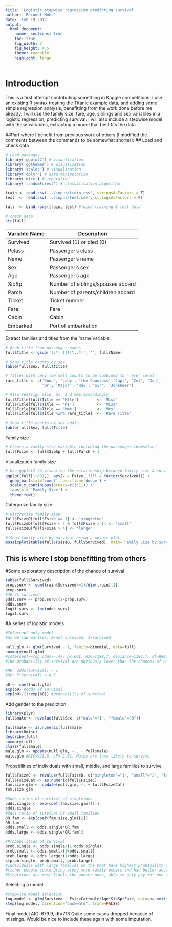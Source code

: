 ```yaml
---
title: 'Logistic stepwise regression predicting survival'
author: 'Reinout Moes'
date: 'Feb 19 2017'
output:
  html_document:
    number_sections: true
    toc: true
    fig_width: 7
    fig_height: 4.5
    theme: readable
    highlight: tango
---
```


# Introduction
This is a first attempt contributing something in Kaggle competitions. I use an existing R syntax treating
the Titanic example data, and adding some simple regression analysis, benefitting from the work done
before me already. 
I will use the family size, fare, age, siblings and sex variables in a logistic regression, predicting survival.
I will also include a stepwise model with these variables, extracting a model that best fits the data.

##Part where I benefit from previous work of others (I modified the comments between 
                         the commands to be somewhat shorter):
## Load and check data

```r
# Load packages
library('ggplot2') # visualization
library('ggthemes') # visualization
library('scales') # visualization
library('dplyr') # data manipulation
library('mice') # imputation
library('randomForest') # classification algorithm
```

```r
train <- read.csv('../input/train.csv', stringsAsFactors = F)
test  <- read.csv('../input/test.csv', stringsAsFactors = F)

full  <- bind_rows(train, test) # bind training & test data

# check data
str(full)
```

Variable Name | Description
--------------|-------------
Survived      | Survived (1) or died (0)
Pclass        | Passenger's class
Name          | Passenger's name
Sex           | Passenger's sex
Age           | Passenger's age
SibSp         | Number of siblings/spouses aboard
Parch         | Number of parents/children aboard
Ticket        | Ticket number
Fare          | Fare
Cabin         | Cabin
Embarked      | Port of embarkation

Extract families and titles from the 'name'variable:
```r
# Grab title from passenger names
full$Title <- gsub('(.*, )|(\\..*)', '', full$Name)

# Show title counts by sex
table(full$Sex, full$Title)

# Titles with very low cell counts to be combined to "rare" level
rare_title <- c('Dona', 'Lady', 'the Countess','Capt', 'Col', 'Don', 
                'Dr', 'Major', 'Rev', 'Sir', 'Jonkheer')

# Also reassign mlle, ms, and mme accordingly
full$Title[full$Title == 'Mlle']        <- 'Miss' 
full$Title[full$Title == 'Ms']          <- 'Miss'
full$Title[full$Title == 'Mme']         <- 'Mrs' 
full$Title[full$Title %in% rare_title]  <- 'Rare Title'

# Show title counts by sex again
table(full$Sex, full$Title)
```
Family size 

```r
# Create a family size variable including the passenger themselves
full$Fsize <- full$SibSp + full$Parch + 1
```

Visualization family size

```r
# Use ggplot2 to visualize the relationship between family size & survival
ggplot(full[1:891,], aes(x = Fsize, fill = factor(Survived))) +
  geom_bar(stat='count', position='dodge') +
  scale_x_continuous(breaks=c(1:11)) +
  labs(x = 'Family Size') +
  theme_few()
```
Categorize family size

```r
# Discretize family size
full$FsizeD[full$Fsize == 1] <- 'singleton'
full$FsizeD[full$Fsize < 5 & full$Fsize > 1] <- 'small'
full$FsizeD[full$Fsize > 4] <- 'large'

# Show family size by survival using a mosaic plot
mosaicplot(table(full$FsizeD, full$Survived), main='Family Size by Survival', shade=TRUE)
```



## This is where I stop benefitting from others





#Some exploratory description of the chance of survival
```r
table(full$Survived)
prop.surv <- sum(train$Survived==1)/dim(train)[1]
prop.surv
#38.4% survived
odds.surv <- prop.surv/(1-prop.surv)
odds.surv
logit.surv <- log(odds.surv)
logit.surv
```

#A series of logistic models
```r
#Intercept only model
#As we saw earlier, 0=not survived, 1=survived

null.glm <- glm(Survived ~ 1, family=binomial, data=full)
summary(null.glm)
#Intercept==log odds=-.47, p<.001. AIC=1188.7, deviance=1186.7, df=890)
#The probability of survival are obviously lower than the chances of not-surviving

#H0: odds(survival) = 1
#H0: P(survival) = 0.5

b0 <- coef(null.glm)
exp(b0) #odds of survival
exp(b0)/(1+exp(b0)) #probability of survival
```

Add gender to the prediction
```r
library(plyr)
full$male <- revalue(full$Sex, c("male"="1", "female"="0"))

full$male <- as.numeric(full$male)
library(Hmisc)
describe(full)
summary(full)
class(full$male)
male.glm <- update(null.glm, ~ . + full$male)
male.glm #AIC=921.8, LP=-2.51. Males are less likely to survive
```

Probabilities of individuals with small, middle, and large families to survive
```r
full$FsizeC <- revalue(full$FsizeD, c("singleton"="1", "small"="2", "large"="3"))
full$FsizeCat <- as.numeric(full$FsizeC)
fam.size.glm <- update(null.glm, ~. + full$FsizeCat)
fam.size.glm

#Odds ratios of survival of singletons
odds.single <- exp(coef(fam.size.glm)[1])
odds.single
#Odds ratio of survival of small families
OR.fam <- exp(coef(fam.size.glm)[2])
OR.fam
odds.small <- odds.single*OR.fam
odds.large <- odds.single*OR.fam^2

#Probabilities of survival
prob.single <- odds.single/(1+odds.single)
prob.small <- odds.small/(1+odds.small)
prob.large <- odds.large/(1+odds.large)
c(prob.single, prob.small, prob.large)
#Individuals with large families on the boat have highest probability of survival. This is probably because
#richer people could bring along more family embers and had better access to rescue boats.
#Singletons are most likely the poorer ones, able to only pay for one ticket, and worst access to rescue boats.
```

Selecting a model
```r
#Stepwise model selection
log.model <- glm(Survived ~ FsizeCat*male*Age*SibSp*Fare, data=na.omit(full))
step(log.model, direction="backward", trace=FALSE)
```

Final model AIC: 679.9, df=713
Quite some cases dropped because of missings. Would be nice to include these again with some imputation.





